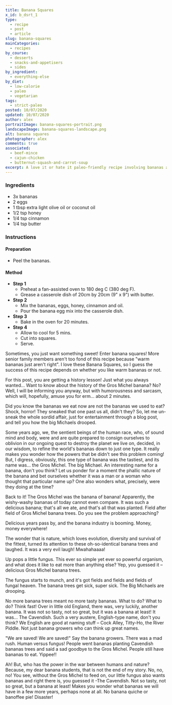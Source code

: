 ```yaml
---
title: Banana Squares
x_id: b_dsrt_1
type:
  - recipe
  - post
  - article
slug: banana-squares
mainCategories: 
  - recipes
by_course:
  - desserts
  - snacks-and-appetisers
  - sides
by_ingredient:
  - everything-else
by_diet:
  - low-calorie
  - paleo
  - vegetarian
tags: 
  - strict-paleo
posted: 10/07/2020
updated: 10/07/2020
author: alex
portraitImage: banana-squares-portrait.png
landscapeImage: banana-squares-landscape.png
alt: banana squares
photographer: alex
comments: true
associated: 
  - beef-mince
  - cajun-chicken
  - butternut-squash-and-carrot-soup
excerpt: A love it or hate it paleo-friendly recipe involving bananas and eggs - I love it.
---
```


<Ingredients>

### Ingredients
    
  - 3x bananas
  - 2 eggs
  - 1 tbsp extra light olive oil or coconut oil
  - 1/2 tsp honey
  - 1/4 tsp cinnamon
  - 1/4 tsp butter

</Ingredients>

<Instructions>

### Instructions

#### Preparation

  - Peel the bananas.

#### Method

  - **Step 1**
    - Preheat a fan-assisted oven to 180 deg C (380 deg F).
    - Grease a casserole dish of 20cm by 20cm (9" x 9") with butter.
  - **Step 2**
    - Mix the bananas, eggs, honey, cinnamon and oil.
    - Pour the banana egg mix into the casserole dish.
  - **Step 3**
    - Bake in the oven for 20 minutes.
  - **Step 4**
    - Allow to cool for 5 mins.
    - Cut into squares.
    - Serve.

</Instructions>

<RecipeBody>

Sometimes, you just want something sweet! Enter banana squares! More senior family members aren't too fond of this recipe because "warm bananas just aren't right". I love these Banana Squares, so I guess the success of this recipe depends on whether you like warm bananas or not.

For this post, you are getting a history lesson! Just what you always wanted... Want to know about the history of the Gros Michel banana? No? Well, I will be informing you anyway, but with humorousness and sarcasm, which will, hopefully, amuse you for erm... about 2 minutes.

Did you know the bananas we eat now are not the bananas we used to eat? Shock, horror! They sneaked that one past us all, didn't they? So, let me un-sneak the whole sordid affair, just for entertainment through a blog post, and tell you how the big Michaels drooped.

Some years ago, we, the sentient beings of the human race, who, of sound mind and body, were and are quite prepared to consign ourselves to oblivion in our ongoing quest to destroy the planet we live on, decided, in our wisdom, to refine the world's bananas down to just one type. It really makes you wonder how the powers that be didn't see this problem coming! But, I digress, obviously, this one type of banana was the tastiest, and its name was… the Gros Michel. The big Michael. An interesting name for a banana, don't you think? Let us ponder for a moment the phallic nature of the banana and bet ourselves whether it was a man or a woman who thought that particular name up? One also wonders what, precisely, were they doing at the time?  

Back to it! The Gros Michel was the banana of banana! Apparently, the wishy-washy bananas of today cannot even compare. It was such a delicious banana; that's all we ate, and that's all that was planted. Field after field of Gros Michel banana trees. Do you see the problem approaching?

Delicious years pass by, and the banana industry is booming. Money, money everywhere! 

The wonder that is nature, which loves evolution, diversity and survival of the fittest, turned its attention to these oh-so-identical banana trees and laughed. It was a very evil laugh! Mwahahaaaa!  

Up pops a little fungus. This ever so simple yet ever so powerful organism, and what does it like to eat more than anything else? Yep, you guessed it – delicious Gros Michel banana trees. 

The fungus starts to munch, and it's got fields and fields and fields of fungal heaven. The banana trees get sick, super sick. The Big Michaels are drooping. 

No more banana trees meant no more tasty bananas. What to do? What to do? Think fast! Over in little old England, there was, very luckily, another banana. It was not so tasty, not so great, but it was a banana at least! It was... The Cavendish. Such a very austere, English-type name, don't you think? We English are good at naming stuff – Cock Alley, Titty-Ho, the River Piddle. Not just banana growers who can think up great names.

"We are saved! We are saved!" Say the banana growers. There was a mad rush. Human versus fungus! People went bananas planting Cavendish bananas trees and said a sad goodbye to the Gros Michel. People still have bananas to eat. Yippee!!

Ah! But, who has the power in the war between humans and nature? Because, my dear banana students, that is not the end of my story. No, no, no! You see, without the Gros Michel to feed on, our little fungus also wants bananas and right there is, you guessed it -The Cavendish. Not so tasty, not so great, but a banana at least! Makes you wonder what bananas we will have in a few more years, perhaps none at all. No banana quiche or banoffee pie! Disaster!

</RecipeBody>


